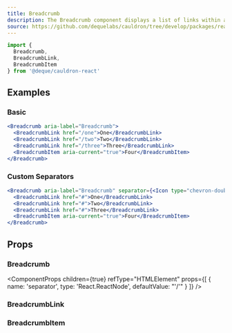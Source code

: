 ```yaml
---
title: Breadcrumb
description: The Breadcrumb component displays a list of links within a hierarchy and allows navigation back through them.
source: https://github.com/dequelabs/cauldron/tree/develop/packages/react/src/components/Breadcrumb/Breadcrumb.tsx
---
```



```js
import {
  Breadcrumb,
  BreadcrumbLink,
  BreadcrumbItem
} from '@deque/cauldron-react'
```

## Examples

### Basic

```jsx example
<Breadcrumb aria-label="Breadcrumb">
  <BreadcrumbLink href="/one">One</BreadcrumbLink>
  <BreadcrumbLink href="/two">Two</BreadcrumbLink>
  <BreadcrumbLink href="/three">Three</BreadcrumbLink>
  <BreadcrumbItem aria-current="true">Four</BreadcrumbItem>
</Breadcrumb>
```

### Custom Separators

```jsx example
<Breadcrumb aria-label="Breadcrumb" separator={<Icon type="chevron-double-right" />}>
  <BreadcrumbLink href="#">One</BreadcrumbLink>
  <BreadcrumbLink href="#">Two</BreadcrumbLink>
  <BreadcrumbLink href="#">Three</BreadcrumbLink>
  <BreadcrumbItem aria-current="true">Four</BreadcrumbItem>
</Breadcrumb>
```

## Props

### Breadcrumb

<ComponentProps
  children={true}
  refType="HTMLElement"
  props={[
    {
      name: 'separator',
      type: 'React.ReactNode',
      defaultValue: "'/'"
    }
  ]}
/>

### BreadcrumbLink

<ComponentProps
  children={true}
  refType="HTMLAnchorElement"
/>

### BreadcrumbItem

<ComponentProps
  children={true}
  refType="HTMLSpanElement"
/>